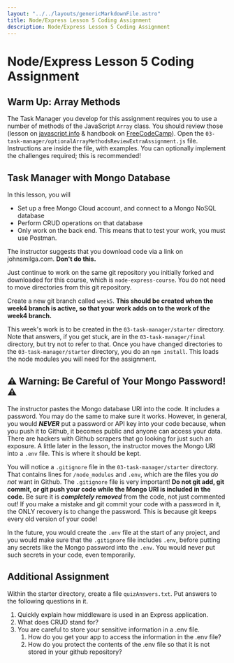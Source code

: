 ```yaml
---
layout: "../../layouts/genericMarkdownFile.astro"
title: Node/Express Lesson 5 Coding Assignment
description: Node/Express Lesson 5 Coding Assignment
---
```


# Node/Express Lesson 5 Coding Assignment

## Warm Up: Array Methods

The Task Manager you develop for this assignment requires you to use a number of methods of the JavaScript `Array` class. You should review those (lesson on [javascript.info](https://javascript.info/array-methods) & handbook on [FreeCodeCamp](https://www.freecodecamp.org/news/the-javascript-array-handbook/)). Open the `03-task-manager/optionalArrayMethodsReviewExtraAssignment.js` file. Instructions are inside the file, with examples. You can optionally implement the challenges required; this is recommended!

## Task Manager with Mongo Database

In this lesson, you will

- Set up a free Mongo Cloud account, and connect to a Mongo NoSQL database
- Perform CRUD operations on that database
- Only work on the back end. This means that to test your work, you must use Postman.

<WarningCallout title="Warning: Skip download">
<p>The instructor suggests that you download code via a link on johnsmilga.com. <strong>Don't do this.</strong></p>
<p>Just continue to work on the same git repository you initially forked and downloaded for this course, which is <code>node-express-course</code>. You do not need to move directories from this git repository.</p>
</WarningCallout>

Create a new git branch called `week5`. **This should be created when the week4 branch is active, so that your work adds on to the work of the week4 branch.**

This week's work is to be created in the `03-task-manager/starter` directory. Note that answers, if you get stuck, are in the `03-task-manager/final` directory, but try not to refer to that. Once you have changed directories to the `03-task-manager/starter` directory, you do an `npm install`. This loads the node modules you will need for the assignment.

## ⚠️ **Warning: Be Careful of Your Mongo Password!** ⚠️

The instructor pastes the Mongo database URI into the code. It includes a password. You may do the same to make sure it works. However, in general, you would _**NEVER**_ put a password or API key into your code because, when you push it to Github, it becomes public and anyone can access your data. There are hackers with Github scrapers that go looking for just such an exposure. A little later in the lesson, the instructor moves the Mongo URI into a `.env` file. This is where it should be kept.

You will notice a `.gitignore` file in the `03-task-manager/starter` directory. That contains lines for `/node_modules` and `.env`, which are the files you _do not_ want in Github. The `.gitignore` file is very important! **Do not git add, git commit, or git push your code while the Mongo URI is included in the code.** Be sure it is _**completely removed**_ from the code, not just commented out! If you make a mistake and git commit your code with a password in it, the ONLY recovery is to change the password. This is because git keeps every old version of your code!

In the future, you would create the `.env` file at the start of any project, and you would make sure that the `.gitignore` file includes `.env`, before putting any secrets like the Mongo password into the `.env`. You would never put such secrets in your code, even temporarily.

## Additional Assignment

Within the starter directory, create a file `quizAnswers.txt`. Put answers to the following questions in it.

1.  Quickly explain how middleware is used in an Express application.
2.  What does CRUD stand for?
3.  You are careful to store your sensitive information in a .env file.
    1.  How do you get your app to access the information in the .env file?
    2.  How do you protect the contents of the .env file so that it is not stored in your github repository?
